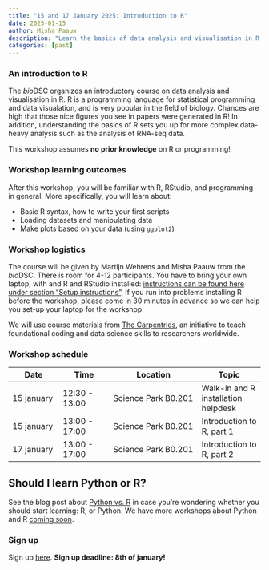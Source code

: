 ```yaml
---
title: "15 and 17 January 2025: Introduction to R"
date: 2025-01-15
author: Misha Paauw
description: "Learn the basics of data analysis and visualisation in R in this workshop."
categories: [past]
---
```


### An introduction to R

The *bio*DSC organizes an introductory course on data analysis and visualisation in R. R is a programming language for statistical programming and data visualation, and is very popular in the field of biology. Chances are high that those nice figures you see in papers were generated in R! In addition, understanding the basics of R sets you up for more complex data-heavy analysis such as the analysis of RNA-seq data. 

This workshop assumes **no prior knowledge** on R or programming! 

### Workshop learning outcomes

After this workshop, you will be familiar with R, RStudio, and programming in general. More specifically, you will learn about:

* Basic R syntax, how to write your first scripts
* Loading datasets and manipulating data
* Make plots based on your data (using `ggplot2`)

### Workshop logistics

The course will be given by Martijn Wehrens and Misha Paauw from the *bio*DSC. There is room for 4-12 participants. You have to bring your own laptop, with and R and RStudio installed: [instructions can be found here under section "Setup instructions"](https://datacarpentry.github.io/r-socialsci/index.html#setup-instructions){target="_blank"}. If you run into problems installing R before the workshop, please come in 30 minutes in advance so we can help you set-up your laptop for the workshop.

We will use course materials from [The Carpentries](https://carpentries.org/about-us/){target="_blank"}, an initiative to teach foundational coding and data science skills to researchers worldwide.

### Workshop schedule

| Date | Time | Location | Topic |
| ---- | ---- | -------  | ----- |
| 15 january | 12:30 - 13:00 | Science Park B0.201 | Walk-in and R installation helpdesk |
| 15 january | 13:00 - 17:00 | Science Park B0.201 | Introduction to R, part 1 |
| 17 january | 13:00 - 17:00 | Science Park B0.201 | Introduction to R, part 2 | 

## Should I learn Python or R?

See the blog post about [Python vs. R](../posts/python-or-R.qmd) in case you're wondering whether you should start learning: R, or Python. We have more workshops about Python and R [coming soon](../workshops.qmd).

### Sign up

Sign up [here](https://forms.office.com/e/upm3MEcnKg){target="_blank"}. **Sign up deadline: 8th of january!**